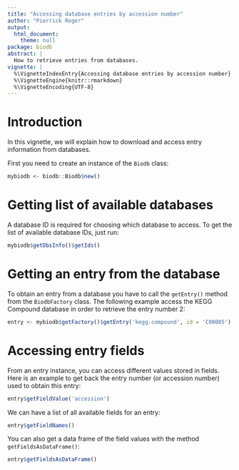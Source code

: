 ```yaml
---
title: "Accessing database entries by accession number"
author: "Pierrick Roger"
output:
  html_document:
    theme: null
package: biodb
abstract: |
  How to retrieve entries from databases.
vignette: |
  %\VignetteIndexEntry{Accessing database entries by accession number}
  %\VignetteEngine{knitr::rmarkdown}
  %\VignetteEncoding{UTF-8}
---
```


# Introduction

In this vignette, we will explain how to download and access entry information from databases.

First you need to create an instance of the `Biodb` class:
```r
mybiodb <- biodb::Biodb$new()
```

# Getting list of available databases

A database ID is required for choosing which database to access. To get the list of available database IDs, just run:
```r
mybiodb$getDbsInfo()$getIds()
```

# Getting an entry from the database
To obtain an entry from a database you have to call the `getEntry()` method from the `BiodbFactory` class. The following example access the KEGG Compound database in order to retrieve the entry number 2:
```r
entry <- mybiodb$getFactory()$getEntry('kegg.compound', id = 'C00005')
```

# Accessing entry fields
From an entry instance, you can access different values stored in fields. Here is an example to get back the entry number (or accession number) used to obtain this entry:
```r
entry$getFieldValue('accession')
```

We can have a list of all available fields for an entry:
```r
entry$getFieldNames()
```

You can also get a data frame of the field values with the method `getFieldsAsDataFrame()`:
```r
entry$getFieldsAsDataFrame()
```
